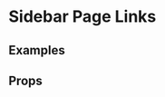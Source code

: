 
<Meta title="2 Pattern Library/Slices/Page Links" component={PageLinks} />

# Sidebar Page Links
 
 
## Examples

<Preview>
    <Story name="Three Links">
        <div style={{padding: "20px"}}>
            <PageLinks links={three} />
        </div>
    </Story>
</Preview>

<Preview>
    <Story name="Three Links with images">
        <div style={{padding: "20px"}}>
            <PageLinks links={three} withImages={true} />
        </div>
    </Story>
</Preview>

<Preview>
    <Story name="Four Links">
        <div style={{padding: "20px"}}>
            <PageLinks links={[...two, ...two]} />
        </div>
    </Story>
</Preview>

<Preview>
    <Story name="Six Links">
        <div style={{padding: "20px"}}>
            <PageLinks links={[...three, ...three]} />
        </div>
    </Story>
</Preview>

<Preview>
    <Story name="Nine Links">
        <div style={{padding: "20px"}}>
            <PageLinks links={[
                ...three, ...three, ...three
            ]} />
        </div>
    </Story>
</Preview>

<Preview>
    <Story name="Twelve Links">
        <div style={{padding: "20px"}}>
            <PageLinks links={[
                ...three, ...three, ...three, ...three
            ]} />
        </div>
    </Story>
</Preview>





## Props 

<Props of={PageLinks} />
